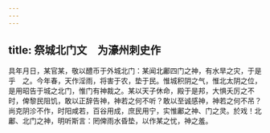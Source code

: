 ```yaml
---
---
---
```

title: 祭城北门文　为濠州刺史作
---



具年月日，某官某，敬以醴币于外城北门：某闻北鄘四门之神，有水旱之灾，于是乎　之。今年春，天作淫雨，将害于农，垫于民。惟城积阴之气，惟北太阴之位，是用昭告于城之北门，惟门有神裁之。某以天子休命，殿于是邦，大惧夭厉之不时，俾黎民阻饥，敢以正辞告神，神若之何不听？敢以至诚感神，神若之何不吊？尚克阴沴不作，时阳咸若，百谷用成，庶民用宁，实惟鄘之神、门之灵。於戏！北鄘、北门之神，明听斯言：罔俾雨水昏垫，以作某之忧，神之羞。